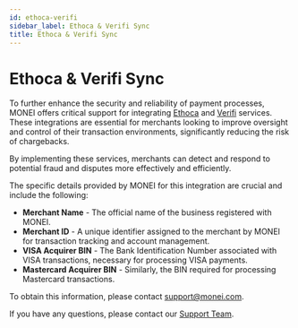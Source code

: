 ```yaml
---
id: ethoca-verifi
sidebar_label: Ethoca & Verifi Sync
title: Ethoca & Verifi Sync
---
```


# Ethoca & Verifi Sync

To further enhance the security and reliability of payment processes, MONEI offers critical support for integrating [Ethoca](https://www.ethoca.com/) and [Verifi](https://www.verifi.com/) services. These integrations are essential for merchants looking to improve oversight and control of their transaction environments, significantly reducing the risk of chargebacks.

By implementing these services, merchants can detect and respond to potential fraud and disputes more effectively and efficiently.

The specific details provided by MONEI for this integration are crucial and include the following:

- **Merchant Name** - The official name of the business registered with MONEI.
- **Merchant ID** - A unique identifier assigned to the merchant by MONEI for transaction tracking and account management.
- **VISA Acquirer BIN** - The Bank Identification Number associated with VISA transactions, necessary for processing VISA payments.
- **Mastercard Acquirer BIN** - Similarly, the BIN required for processing Mastercard transactions.

To obtain this information, please contact [support@monei.com](mailto:support@monei.com).

If you have any questions, please contact our [Support Team](https://support.monei.com/hc/requests/new).
